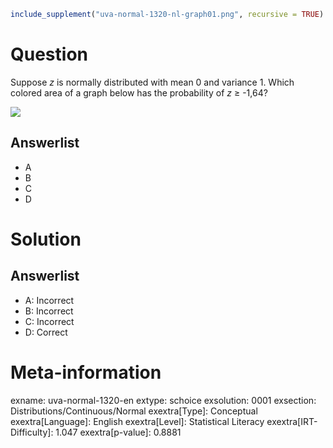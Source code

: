 ```r
include_supplement("uva-normal-1320-nl-graph01.png", recursive = TRUE)
```

Question
========

Suppose *z* is normally distributed with mean 0 and variance 1. Which colored area of a graph below has the probability of *z* ≥
-1,64?

![](uva-normal-1320-nl-graph01.png)

Answerlist
----------

* A
* B
* C
* D

Solution
========

Answerlist
----------

* A: Incorrect
* B: Incorrect
* C: Incorrect
* D: Correct

Meta-information
================
exname: uva-normal-1320-en
extype: schoice
exsolution: 0001
exsection: Distributions/Continuous/Normal
exextra[Type]: Conceptual
exextra[Language]: English
exextra[Level]: Statistical Literacy
exextra[IRT-Difficulty]: 1.047
exextra[p-value]: 0.8881
